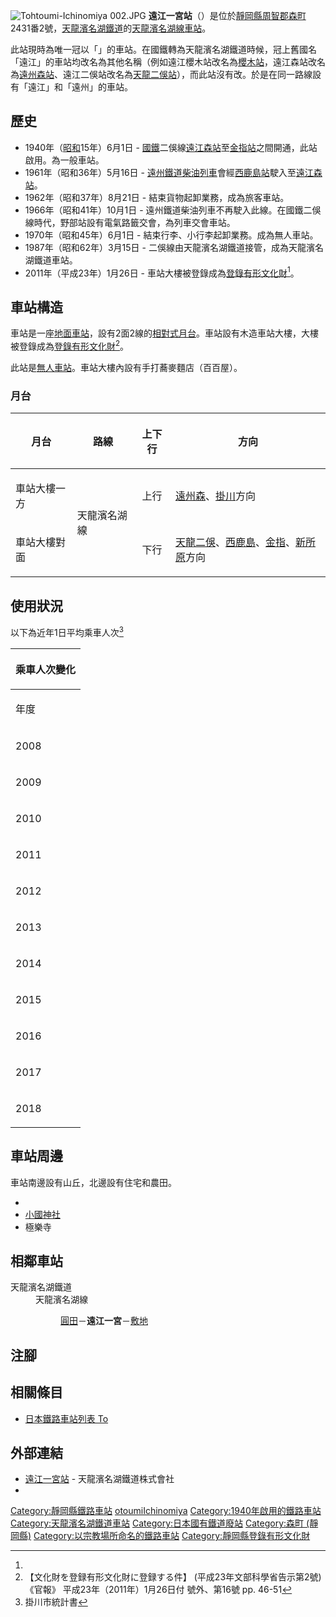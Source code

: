 {{NoteTA
|T=zh-hans:远江一宫站;zh-hk:遠江一宮站;zh-tw:遠江一宮車站;
|1=zh-hans:远江一宫站;zh-hk:遠江一宮站;zh-tw:遠江一宮車站;
}}
{{Infobox station
|公司色 = #4D7F54
|站名 = 遠江一宮
|圖片 = Totomi-Ichinomiya Station, ekisha.jpg
|圖片說明 = 車站大樓
|日文原名 = 遠江一宮
|平假名 = とおとうみいちのみや
|羅馬拼音 = TŌTŌMIICHINOMIYA
|副站名 = 
|電報略號 = イミ
|所在地 = {{JPN}}[[靜岡縣|靜岡縣]][[周智郡|周智郡]][[森町_(靜岡縣)|森町]]{{Translink|ja|一宮 (周智郡森町)|一宮 (周智郡森町)|一宮}}2431番2號
|座標 = {{coord|34|49|5|N|137|53|19.8|E|type:railwaystation_region:JP-24|display=inline,title}}
|車站構造 = [[地面車站|地面車站]]
|月台配置 = 2面2線
|啟用年月日 = 1940年（[[昭和|昭和]]15年）6月1日
|廢站年月日 = 
|乘客人數 = 69
|上下車人次 = 
|統計年度 = 2018
|轉車 = 
|全寬備註 = [[無人車站|無人車站]]
|adjacent = {{Adjacent stations|system=天龍濱名湖鐵道|line=天龍濱名湖線|left=圓田|right=敷地|note-left=1.7km|note-mid=距離[[掛川站|掛川]]16.4km|note-right=3.5km}}
}}
[[File:Shikiji_stn_2.jpg|Tohtoumi-Ichinomiya 002.JPG]]
'''遠江一宮站'''（{{jpn|j=遠江一宮駅|hg=とおとうみいちのみやえき|rm=Tōtōmi-Ichinomiya eki|f=y}}）是位於[[靜岡縣|靜岡縣]][[周智郡|周智郡]][[森町_(靜岡縣)|森町]]{{Translink|ja|一宮 (周智郡森町)|一宮 (周智郡森町)|一宮}}2431番2號，[[天龍濱名湖鐵道|天龍濱名湖鐵道]]的[[天龍濱名湖線|天龍濱名湖線]][[鐵路車站|車站]]。

此站現時為唯一冠以「{{Translink|ja|遠江}}」的車站。在國鐵轉為天龍濱名湖鐵道時候，冠上舊國名「遠江」的車站均改名為其他名稱（例如遠江櫻木站改名為[[櫻木站_(靜岡縣)|櫻木站]]，遠江森站改名為[[遠州森站|遠州森站]]、遠江二俁站改名為[[天龍二俁站|天龍二俁站]]），而此站沒有改。於是在同一路線設有「遠江」和「遠州」的車站。

== 歷史 ==
* 1940年（[[昭和|昭和]]15年）6月1日 - [[日本國有鐵道|國鐵]]二俁線[[遠州森站|遠江森站]]至[[金指站|金指站]]之間開通，此站啟用。為一般車站。
* 1961年（昭和36年）5月16日 - [[遠州鐵道|遠州鐵道]][[柴油列車|柴油列車]]會經[[西鹿島站|西鹿島站]]駛入至[[遠州森站|遠江森站]]。
* 1962年（昭和37年）8月21日 - 結束貨物起卸業務，成為旅客車站。
* 1966年（昭和41年）10月1日 - 遠州鐵道柴油列車不再駛入此線。在國鐵二俁線時代，野部站設有電氣路籤交會，為列車交會車站。
* 1970年（昭和45年）6月1日  - 結束行李、小行李起卸業務。成為無人車站。
* 1987年（昭和62年）3月15日 - 二俁線由天龍濱名湖鐵道接管，成為天龍濱名湖鐵道車站。
* 2011年（平成23年）1月26日 - 車站大樓被登錄成為[[登錄有形文化財|登錄有形文化財]]<ref name="H23-monkashokokuji-2" />。

== 車站構造 ==
車站是一座[[地面車站|地面車站]]，設有2面2線的[[相對式月台|相對式月台]]。車站設有木造車站大樓，大樓被登錄成為[[登錄有形文化財|登錄有形文化財]]<ref name="H23-monkashokokuji-2">【文化財を登録有形文化財に登録する件】 (平成23年文部科學省告示第2號) 《官報》 平成23年（2011年）1月26日付 號外、第16號 pp. 46-51</ref>。

此站是[[無人車站|無人車站]]。車站大樓內設有手打蕎麥麵店（百百屋）。
=== 月台 ===
{| rules="rows" class="wikitable"
!月台!!路線!!上下行!!方向
|-
! 車站大樓一方
| rowspan="2"| {{Color|#4D7F54|■}}天龍濱名湖線
| style="text-align:center" | 上行
| [[遠州森站|遠州森]]、[[掛川駅|掛川]]方向
|-
! 車站大樓對面
| style="text-align:center" | 下行
| [[天龍二俁站|天龍二俁]]、[[西鹿島站|西鹿島]]、[[金指站|金指]]、[[新所原站|新所原]]方向
|}

== 使用狀況 ==
以下為近年1日平均乘車人次<ref>掛川市統計書</ref>

{| class="wikitable" style="margin: 1em 0.2em; text-align: center; font-size: 90%;"
|- style="background: #ddd;"
!colspan="2"|乘車人次變化
|-
!年度
!一日平均<br>乘車人次
|-
|2008
|53
|-
|2009
|63
|-
|2010
|58
|-
|2011
|67
|-
|2012
|74
|-
|2013
|57
|-
|2014
|47
|-
|2015
|66
|-
|2016
|54
|-
|2017
|63
|-
|2018
|69
|}
== 車站周邊 ==
車站南邊設有山丘，北邊設有住宅和農田。
* {{Translink|ja|一ノ宮郵便局|一之宮郵局}}
* [[小國神社|小國神社]]
* 極樂寺

== 相鄰車站 ==
; 天龍濱名湖鐵道
: 天龍濱名湖線
:: [[圓田站|圓田]]－'''遠江一宮'''－[[敷地站|敷地]]
== 注腳 ==
{{Reflist}}
== 相關條目 ==
* [[日本鐵路車站列表_To|日本鐵路車站列表 To]]
== 外部連結 ==
* [https://www.tenhama.co.jp/about/station/toutoumi/ 遠江一宮站] {{Wayback|url=https://www.tenhama.co.jp/about/station/toutoumi/ |date=20201101004739 }}{{ja icon}} - 天龍濱名湖鐵道株式會社
* {{Commonscat-inline|Tōtōmi-Ichinomiya Station}}
{{天龍濱名湖線}}
{{DEFAULTSORT:Totomi-Ichinomiya}}
[[Category:靜岡縣鐵路車站|Category:靜岡縣鐵路車站]]
[[Category:日本鐵路車站_To|otoumiIchinomiya]]
[[Category:1940年啟用的鐵路車站|Category:1940年啟用的鐵路車站]]
[[Category:天龍濱名湖鐵道車站|Category:天龍濱名湖鐵道車站]]
[[Category:日本國有鐵道廢站|Category:日本國有鐵道廢站]]
[[Category:森町_(靜岡縣)|Category:森町 (靜岡縣)]]
[[Category:以宗教場所命名的鐵路車站|Category:以宗教場所命名的鐵路車站]]
[[Category:靜岡縣登錄有形文化財|Category:靜岡縣登錄有形文化財]]